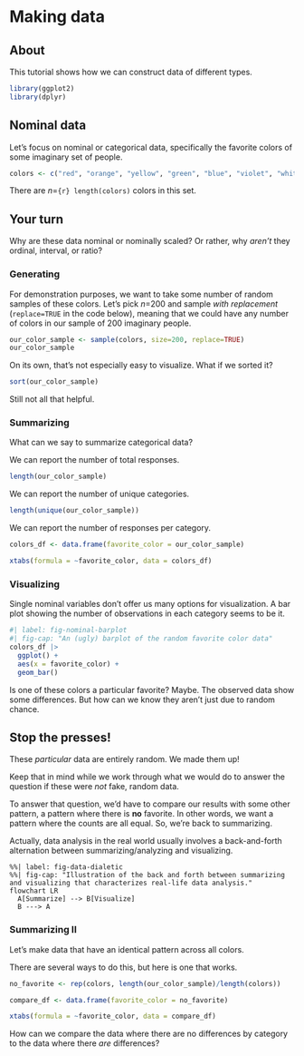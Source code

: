 # Making data {-}

## About {-}

This tutorial shows how we can construct data of different types.

```r
library(ggplot2)
library(dplyr)
```

## Nominal data {-}

Let's focus on nominal or categorical data, specifically the favorite colors of some imaginary set of people.

```r
colors <- c("red", "orange", "yellow", "green", "blue", "violet", "white", "black", "gray", "brown")
```

There are *n*=`{r} length(colors)` colors in this set.

::: {.callout-note}
## Your turn

Why are these data nominal or nominally scaled?
Or rather, why *aren't* they ordinal, interval, or ratio?

:::

### Generating {-}

For demonstration purposes, we want to take some number of random samples of these colors. 
Let's pick *n*=200 and sample *with replacement* (`replace=TRUE` in the code below), meaning that we could have any number of colors in our sample of 200 imaginary people.

```r
our_color_sample <- sample(colors, size=200, replace=TRUE)
our_color_sample
```

On its own, that's not especially easy to visualize.
What if we sorted it?

```r
sort(our_color_sample)
```

Still not all that helpful.

### Summarizing {-}

What can we say to summarize categorical data?

We can report the number of total responses.

```r
length(our_color_sample)
```

We can report the number of unique categories.

```r
length(unique(our_color_sample))
```

We can report the number of responses per category.

```r
colors_df <- data.frame(favorite_color = our_color_sample)

xtabs(formula = ~favorite_color, data = colors_df)
```

### Visualizing {-}

Single nominal variables don't offer us many options for visualization.
A bar plot showing the number of observations in each category seems to be it.

```r
#| label: fig-nominal-barplot
#| fig-cap: "An (ugly) barplot of the random favorite color data"
colors_df |>
  ggplot() +
  aes(x = favorite_color) +
  geom_bar()
```

Is one of these colors a particular favorite?
Maybe.
The observed data show some differences.
But how can we know they aren't just due to random chance.

::: {.callout-warning}
## Stop the presses!

These *particular* data are entirely random.
We made them up!

Keep that in mind while we work through what we would do to answer the question if these were *not* fake, random data.
:::

To answer that question, we'd have to compare our results with some other pattern, a pattern where there is **no** favorite.
In other words, we want a pattern where the counts are all equal.
So, we're back to summarizing.

Actually, data analysis in the real world usually involves a back-and-forth alternation between summarizing/analyzing and visualizing.

```mermaid
%%| label: fig-data-dialetic
%%| fig-cap: "Illustration of the back and forth between summarizing and visualizing that characterizes real-life data analysis."
flowchart LR
  A[Summarize] --> B[Visualize]
  B ---> A
```

### Summarizing II {-}

Let's make data that have an identical pattern across all colors.

There are several ways to do this, but here is one that works.

```r
no_favorite <- rep(colors, length(our_color_sample)/length(colors))

compare_df <- data.frame(favorite_color = no_favorite)

xtabs(formula = ~favorite_color, data = compare_df)
```

How can we compare the data where there are no differences by category to the data where there *are* differences?
